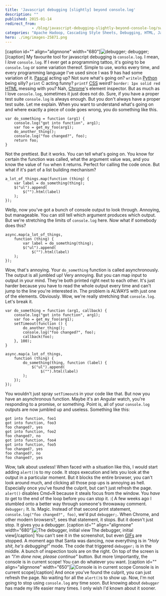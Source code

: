 ```yaml
---
title: 'Javascript debugging [slightly] beyond console.log'
description: ""
published: 2015-01-14
redirect_from: 
            - /blog/javascript-debugging-slightly-beyond-console-log/swizec/6633
categories: "Apache Hadoop, Cascading Style Sheets, Debugging, HTML, JavaScript, Technical"
hero: ./img/images-25871.png
---
```

\[caption id="" align="alignnone" width="680"]![debugger;](./img/images-25871.png "debugger;") debugger;\[/caption] My favourite tool for javascript debugging is `console.log`. I mean, I _love_ `console.log`. If I ever get a programming tattoo, it's going to be `console.log` or some variation thereof. Simple to use, works every time, and every programming language I've used since I was 9 has had some variation of it. [Pascal](http://en.wikipedia.org/wiki/Pascal_%28programming_language%29 "Pascal (programming language)") acting up? Not sure what's going on? `writeln` [Python](http://www.python.org/ "Python (programming language)") being silly? `print` C acting funny? `printf` [CSS](http://en.wikipedia.org/wiki/Cascading_Style_Sheets "Cascading Style Sheets") weird? `border: 1px solid red` [HTML](http://en.wikipedia.org/wiki/HTML "HTML") messing with you? Nah, [Chrome](http://www.google.com/chrome "Google Chrome")'s element inspector. But as much as I love `console.log`, sometimes it just does not do. Sure, if you have a proper test suite `console.log` is always enough. But you don't always have a proper test suite. Let me explain. When you want to understand what's going on and where exactly a piece of code goes wrong, you do something like this.

```
var do_something = function (arg1) {
    console.log("got into function", arg1);
    var foo = get_my_foo(arg1);
    do_another_thing();
    console.log("foo changed?", foo);
    return foo;
}
```

Not the prettiest. But it works. You can tell what's going on. You know for certain the function was called, what the argument value was, and you know the value of `foo` when it returns. Perfect for calling the code once. But what if it's part of a list building mechanism?

```
a_lot_of_things.map(function (thing) {
    var label = do_something(thing);
    $("ul").append(
        $("").html(label) 
    ); 
});
```

Wellp, now you've got a bunch of console output to look through. Annoying, but manageable. You can still tell which argument produces which output. But we're stretching the limits of `console.log` here. Now what if somebody does this?

```
async.map(a_lot_of_things,
    function (thing) {
        var label = do_something(thing);
        $("ul").append(
            $("").html(label) 
    ); 
});
```

Wow, that's annoying. Your `do_something` function is called asynchronously. The output is all jumbled up! Very annoying. But you can map input to output in your mind. They're both printed right next to each other. It's just harder because you have to read the whole output every time and can't jump to the line you're interested in. The problem is ALWAYS with just one of the elements. Obviously. Wow, we're really stretching that `console.log`. Let's break it.

```
var do_something = function (arg1, callback) {
    console.log("got into function", arg1);
    var foo = get_my_foo(arg1);
    setTimeout(function () {
        do_another_thing();
        console.log("foo changed?", foo);
        callback(foo);
    }, 100);
}

async.map(a_lot_of_things,
    function (thing) {
        do_something(thing, function (label) {
            $("ul").append(
                $("").html(label) 
        );
    });
});
```

You wouldn't just spray `setTimeout`s in your code like that. But now you have an asynchronous function. Maybe it's an Angular watch, you're responding to a promise, or something. Point is, all of your `console.log` outputs are now jumbled up and useless. Something like this:

```
got into function, foo1
got into function, foo3
foo changed?, yes
got into function, foo2
foo changed?, no
got into function, foo4
got into function, foo5
foo changed?, yes
foo changed?, no
foo changed?, yes
```

Wow, talk about useless! When faced with a situation like this, I would start adding `alert()`s to my code. It stops execution and lets you look at the output in a particular moment. But it blocks the entire browser, you can't look around much, and clicking all those pop ups is annoying as hell. Especially once you've found the culprit, but can't just refresh the page. `alert()` disables Cmd+R because it steals focus from the window. You _have to_ get to the end of the loop before you can stop it. :( A few weeks ago I stumbled onto a better way through someone's throwaway comment. `debugger;` It. Is. Magic. Instead of that second print statement, `console.log("foo changed?", foo)`, we'd put `debugger;`. When Chrome, and other modern browsers?, sees that statement, it stops. But it doesn't just stop. It gives you a debugger. \[caption id="" align="alignnone" width="680"]![The debugger, initial view](./img/images-25868.png "The debugger, initial view") The debugger, initial view\[/caption] You can't see it in the screenshot, but even [GIFs](http://en.wikipedia.org/wiki/Graphics_Interchange_Format "Graphics Interchange Format") are stopped. A moment ago that Santa was dancing, now everything is in _"Holy shit, he's debugging!"_ mode. The code that triggered `debugger;` is in the middle. A bunch of inspection tools are on the right. On top of the screen is an _"I'm done now, please continue"_ button. But more \\importantly, the console is in current scope! You can do whatever you want. \[caption id="" align="alignnone" width="650"]![Console is in current scope](./img/images-25870.png "Console is in current scope") Console is in current scope\[/caption] And once you've found the culprit, you can just refresh the page. No waiting for all the `alert()`s to show up. Now, I'm not going to stop using `console.log` any time soon. But knowing about `debugger` has made my life easier many times. I only wish I'd known about it sooner.